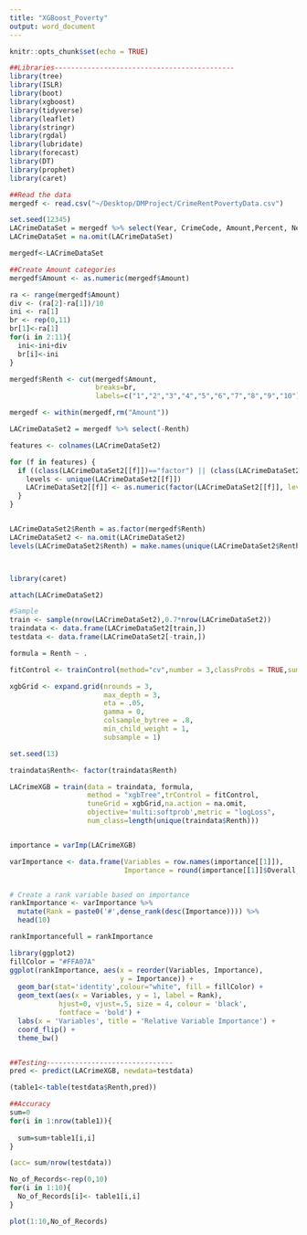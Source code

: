 ```yaml
---
title: "XGBoost_Poverty"
output: word_document
---
```


```r
knitr::opts_chunk$set(echo = TRUE)
```

```r
##Libraries--------------------------------------------
library(tree)
library(ISLR)
library(boot)
library(xgboost)
library(tidyverse)
library(leaflet)
library(stringr)
library(rgdal)
library(lubridate)
library(forecast)
library(DT)
library(prophet)
library(caret)

##Read the data
mergedf <- read.csv("~/Desktop/DMProject/CrimeRentPovertyData.csv")

set.seed(12345)
LACrimeDataSet = mergedf %>% select(Year, CrimeCode, Amount,Percent, Neighborhood)
LACrimeDataSet = na.omit(LACrimeDataSet)

mergedf<-LACrimeDataSet

##Create Amount categories
mergedf$Amount <- as.numeric(mergedf$Amount)

ra <- range(mergedf$Amount)
div <- (ra[2]-ra[1])/10
ini <- ra[1]
br <- rep(0,11)
br[1]<-ra[1]
for(i in 2:11){
  ini<-ini+div
  br[i]<-ini
}

mergedf$Renth <- cut(mergedf$Amount, 
                     breaks=br, 
                     labels=c("1","2","3","4","5","6","7","8","9","10"))

mergedf <- within(mergedf,rm("Amount"))

LACrimeDataSet2 = mergedf %>% select(-Renth)

features <- colnames(LACrimeDataSet2)

for (f in features) {
  if ((class(LACrimeDataSet2[[f]])=="factor") || (class(LACrimeDataSet2[[f]])=="character")) {
    levels <- unique(LACrimeDataSet2[[f]])
    LACrimeDataSet2[[f]] <- as.numeric(factor(LACrimeDataSet2[[f]], levels=levels))
  }
}


LACrimeDataSet2$Renth = as.factor(mergedf$Renth)
LACrimeDataSet2 <- na.omit(LACrimeDataSet2)
levels(LACrimeDataSet2$Renth) = make.names(unique(LACrimeDataSet2$Renth))



library(caret)

attach(LACrimeDataSet2)

#Sample
train <- sample(nrow(LACrimeDataSet2),0.7*nrow(LACrimeDataSet2))
traindata <- data.frame(LACrimeDataSet2[train,])
testdata <- data.frame(LACrimeDataSet2[-train,])

formula = Renth ~ .

fitControl <- trainControl(method="cv",number = 3,classProbs = TRUE,summaryFunction=mnLogLoss)

xgbGrid <- expand.grid(nrounds = 3,
                       max_depth = 3,
                       eta = .05,
                       gamma = 0,
                       colsample_bytree = .8,
                       min_child_weight = 1,
                       subsample = 1)

set.seed(13)

traindata$Renth<- factor(traindata$Renth)

LACrimeXGB = train(data = traindata, formula,
                   method = "xgbTree",trControl = fitControl,
                   tuneGrid = xgbGrid,na.action = na.omit,
                   objective='multi:softprob',metric = "logLoss",
                   num_class=length(unique(traindata$Renth)))


importance = varImp(LACrimeXGB)

varImportance <- data.frame(Variables = row.names(importance[[1]]), 
                            Importance = round(importance[[1]]$Overall,2))


# Create a rank variable based on importance
rankImportance <- varImportance %>%
  mutate(Rank = paste0('#',dense_rank(desc(Importance)))) %>%
  head(10)

rankImportancefull = rankImportance

library(ggplot2)
fillColor = "#FFA07A"
ggplot(rankImportance, aes(x = reorder(Variables, Importance), 
                           y = Importance)) +
  geom_bar(stat='identity',colour="white", fill = fillColor) +
  geom_text(aes(x = Variables, y = 1, label = Rank),
            hjust=0, vjust=.5, size = 4, colour = 'black',
            fontface = 'bold') +
  labs(x = 'Variables', title = 'Relative Variable Importance') +
  coord_flip() + 
  theme_bw()


##Testing-------------------------------
pred <- predict(LACrimeXGB, newdata=testdata)

(table1<-table(testdata$Renth,pred))

##Accuracy
sum=0
for(i in 1:nrow(table1)){
  
  sum=sum+table1[i,i]
}

(acc= sum/nrow(testdata))

No_of_Records<-rep(0,10)
for(i in 1:10){
  No_of_Records[i]<- table1[i,i]
}

plot(1:10,No_of_Records)

```
